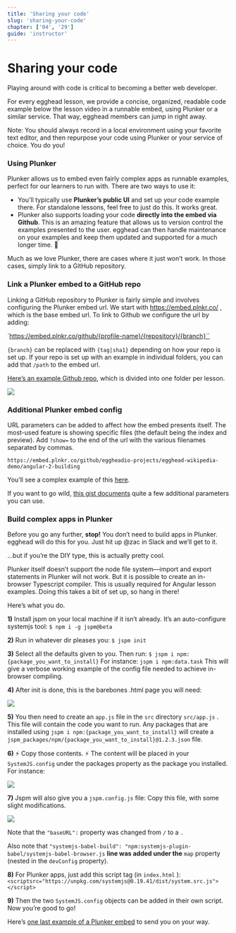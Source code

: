 ```yaml
---
title: 'Sharing your code'
slug: 'sharing-your-code'
chapter: ['04', '29']
guide: 'instructor'
---
```


# Sharing your code

Playing around with code is critical to becoming a better web developer.

For every egghead lesson, we provide a concise, organized, readable code example below the lesson video in a runnable embed, using Plunker or a similar service. That way, egghead members can jump in right away.

Note: You should always record in a local environment using your favorite text editor, and then repurpose your code using Plunker or your service of choice. You do you!

### Using Plunker

Plunker allows us to embed even fairly complex apps as runnable examples, perfect for our learners to run with. There are two ways to use it:

- You’ll typically use **Plunker’s public UI** and set up your code example there. For standalone lessons, feel free to just do this. It works great.
- Plunker also supports loading your code **directly into the embed via Github**. This is an amazing feature that allows us to version control the examples presented to the user. egghead can then handle maintenance on your examples and keep them updated and supported for a much longer time. :muscle:

Much as we love Plunker, there are cases where it just won’t work. In those cases, simply link to a GitHub repository.

### Link a Plunker embed to a GitHub repo

Linking a GitHub repository to Plunker is fairly simple and involves configuring the Plunker embed url. We start with https://embed.plnkr.co/ , which is the base embed url. To link to Github we configure the url by adding:

`https://embed.plnkr.co/github/{profile-name}/{repository}/{branch}``

`{branch}` can be replaced with `{tag|sha1}` depending on how your repo is set up. If your repo is set up with an example in individual folders, you can add that `/path` to the embed url.

[Here’s an example Github repo](https://github.com/eggheadio-projects/nlp-in-javascript-with-natural), which is divided into one folder per lesson.

![](https://lh4.googleusercontent.com/BN85gMdmTnjYqHeoEwsHzjtXWp-ihYBBQULZI4C6tz0jmyhGGTjnkHwEOiYqTMn3w28D7bvq9Lvgixz5QdBtQM8mfs7V1vfOgYiRQIaahBfd22lcHBqEqARyqgWhzPib478Gmgz2)

### Additional Plunker embed config

URL parameters can be added to affect how the embed presents itself. The most-used feature is showing specific files (the default being the index and preview). Add `?show=` to the end of the url with the various filenames separated by commas.

`https://embed.plnkr.co/github/eggheadio-projects/egghead-wikipedia-demo/angular-2-building`

You’ll see a complex example of this [here](https://embed.plnkr.co/github/eggheadio-projects/egghead-wikipedia-demo/angular-2-building-an-instant-search-with-angular-2-combining-observables-with-flatmap?preview=plnkr.html&show=src%2Fapp%2Fapp.component.ts,preview).

If you want to go wild, [this gist documents](https://ggoodman.gitbooks.io/plunker/content/embed.html) quite a few additional parameters you can use.

### Build complex apps in Plunker

Before you go any further, **stop!** You don’t need to build apps in Plunker. egghead will do this for you. Just hit up @zac in Slack and we’ll get to it.

...but if you’re the DIY type, this is actually pretty cool.

Plunker itself doesn’t support the node file system—import and export statements in Plunker will not work. But it is possible to create an in-browser Typescript compiler. This is usually required for Angular lesson examples. Doing this takes a bit of set up, so hang in there!

Here’s what you do.

**1)** Install jspm on your local machine if it isn’t already. It’s an auto-configure systemjs tool:
`$ npm i -g jspm@beta`

**2)** Run in whatever dir pleases you:
`$ jspm init`

**3)** Select all the defaults given to you. Then run:
`$ jspm i npm:{package_you_want_to_install}`
For instance: `jspm i npm:data.task` This will give a verbose working example of the config file needed to achieve in-browser compiling.

**4)** After init is done, this is the barebones .html page you will need:

![](https://lh3.googleusercontent.com/QfBRAe4xp95hUC9bSIhOaSanvInun0erAoUtjBQTdZ9AldfSC_-aOj-2nv1gbCf28B3MXmQK46WI0ABJCBbP8FBwjY2F-c8nmWOr79KsqIWWw5QaD2TsX4-nWEbXUGBEeJGZd1aE)

**5)** You then need to create an `app.js` file in the `src` directory `src/app.js` . This file will contain the code you want to run. Any packages that are installed using
`jspm i npm:{package_you_want_to_install}` will create a `jspm_packages/npm/{package_you_want_to_install}@1.2.3.json` file.

**6)** ⚡️ Copy those contents. ⚡️
The content will be placed in your `SystemJS.config` under the packages property as the package you installed. For instance:

![](https://lh5.googleusercontent.com/8j8p214IkMmQBkcdc9Y8m4ctaHcRfZGMksRnYHJ3IOa0y0okvb6TE0gVjZu-8a0qL_S_XRFnayxS1ID9yEh_EYuIbum_Arlwriy9sFeIaCLiausO2wqcFmUwFnFPeLLo9V5_Y4T9)

**7)** Jspm will also give you a `jspm.config.js` file: Copy this file, with some slight modifications.

![](https://lh5.googleusercontent.com/Vyby8a90s6HEJspKmtAsyx6rzK_G0t1lUUtehzkc_3S-7e6QealWhI-yuSpP8IAf65BGyGOTG73BbStHeuna8SI9OmRU6xjZnEcbfqdK6xhUpiZ4AK_3gVRdRFe0AqNk32fFGDsn)

Note that the `"baseURL":` property was changed from `/` to a `.`

Also note that
`"systemjs-babel-build": "npm:systemjs-plugin-babel/systemjs-babel-browser.js` **line was added under the** `map` property (nested in the `devConfig` property).

**8)** For Plunker apps, just add this script tag (in `index.html` ): `<scriptsrc="https://unpkg.com/systemjs@0.19.41/dist/system.src.js"></script>`

**9)** Then the two `SystemJS.config` objects can be added in their own script. Now you’re good to go!

Here’s [one last example of a Plunker embed](http://embed.plnkr.co/UxkIoIK9PEkaupwTInDE?show=script.js,preview) to send you on your way.
